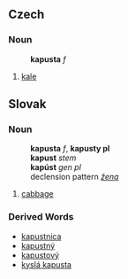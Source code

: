 == Czech ==
=== Noun ===
:'''kapusta''' ''f''
# [[kale]]
== Slovak ==
=== Noun ===
:'''kapusta''' ''f'', '''kapusty pl'''
:'''kapust''' ''stem''
:'''kapúst''' ''gen pl''
:declension pattern ''[[Slovak declension pattern žena|žena]]''
# [[cabbage#English|cabbage]]
=== Derived Words ===
* [[kapustnica#Slovak|kapustnica]]
* [[kapustný]]
* [[kapustový]]
* [[kyslá kapusta]]